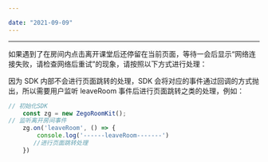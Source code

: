 ```yaml
---

date: "2021-09-09"
---
```


<Title>在房间内点击离开课堂后页面未跳转怎么处理？</Title>


---

如果遇到了在房间内点击离开课堂后还停留在当前页面，等待一会后显示“网络连接失败，请检查网络后重试”的现象，请按照以下方式进行处理：

因为 SDK 内部不会进行页面跳转的处理，SDK 会将对应的事件通过回调的方式抛出，所以需要用户监听 leaveRoom 事件后进行页面跳转之类的处理，例如：

```ts
// 初始化SDK
    const zg = new ZegoRoomKit();
// 监听离开房间事件
    zg.on('leaveRoom', () => {
        console.log('------leaveRoom-------')
       //进行页面跳转处理
    })
```